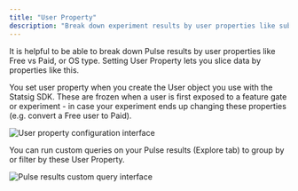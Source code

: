 ```yaml
---
title: "User Property"
description: "Break down experiment results by user properties like subscription tier or platform to gain deeper insights."
---
```


It is  helpful to be able to break down Pulse results by user properties like Free vs Paid, or OS type. Setting User Property lets you slice data by properties like this. 

You set user property when you create the User object you use with the Statsig SDK. These are frozen when a user is first exposed to a feature gate or experiment - in case your experiment ends up changing these properties (e.g. convert a Free user to Paid). 

<Frame>
  <img src="/images/metrics/user-property-configuration.png" alt="User property configuration interface" />
</Frame>

You can run custom queries on your Pulse results (Explore tab) to group by or filter by these User Property.
<Frame>
  <img src="https://user-images.githubusercontent.com/31516123/226679816-5c7d393f-80e2-4670-8978-fc607b5fbe1a.png" alt="Pulse results custom query interface" />
</Frame>
